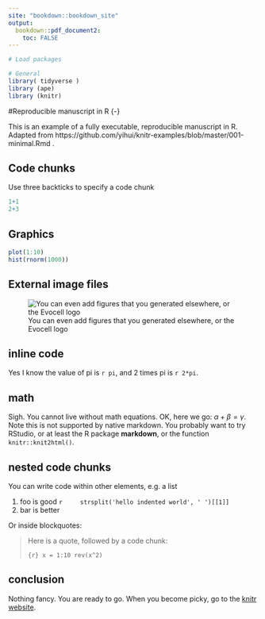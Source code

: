 ```yaml
---
site: "bookdown::bookdown_site"
output:
  bookdown::pdf_document2:
    toc: FALSE
---
```

  
```r
# Load packages

# General
library( tidyverse )
library (ape)
library (knitr)
```

#Reproducible manuscript in R {-}

This is an example of a fully executable, reproducible manuscript in R. Adapted from https://github.com/yihui/knitr-examples/blob/master/001-minimal.Rmd .

## Code chunks {-}

Use three backticks to specify a code chunk

```r
1+1
2+3
```

## Graphics {-}

```r
plot(1:10)
hist(rnorm(1000))
```

## External image files {-}

![You can even add figures that you generated elsewhere, or the Evocell logo](Logo_Evocell.jpg)

## inline code {-}

Yes I know the value of pi is `r pi`, and 2 times pi is `r 2*pi`.

## math {-}

Sigh. You cannot live without math equations. OK, here we go: $\alpha+\beta=\gamma$. Note this is not supported by native markdown. You probably want to try RStudio, or at least the R package **markdown**, or the function `knitr::knit2html()`.

## nested code chunks {-}

You can write code within other elements, e.g. a list

1. foo is good
    ```r
    strsplit('hello indented world', ' ')[[1]]
    ```
2. bar is better

Or inside blockquotes:

> Here is a quote, followed by a code chunk:
>
> ```{r}
> x = 1:10
> rev(x^2)
> ```

## conclusion {-}

Nothing fancy. You are ready to go. When you become picky, go to the [knitr website](http://yihui.name/knitr/).
